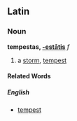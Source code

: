 ==Latin==
===Noun===
'''tempestas, [[Wiktionary appendix:Latin third declension|-estātis]]''' ''f''

#a [[storm]], [[tempest]]
====Related Words====
=====English=====
*[[tempest]]
